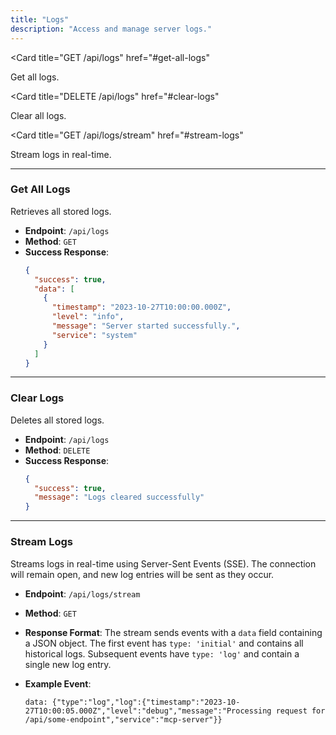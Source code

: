 ```yaml
---
title: "Logs"
description: "Access and manage server logs."
---
```



<Card
  title="GET /api/logs"
  href="#get-all-logs"
>
  Get all logs.
</Card>

<Card
  title="DELETE /api/logs"
  href="#clear-logs"
>
  Clear all logs.
</Card>

<Card
  title="GET /api/logs/stream"
  href="#stream-logs"
>
  Stream logs in real-time.
</Card>

---

### Get All Logs

Retrieves all stored logs.

- **Endpoint**: `/api/logs`
- **Method**: `GET`
- **Success Response**:
  ```json
  {
    "success": true,
    "data": [
      {
        "timestamp": "2023-10-27T10:00:00.000Z",
        "level": "info",
        "message": "Server started successfully.",
        "service": "system"
      }
    ]
  }
  ```

---

### Clear Logs

Deletes all stored logs.

- **Endpoint**: `/api/logs`
- **Method**: `DELETE`
- **Success Response**:
  ```json
  {
    "success": true,
    "message": "Logs cleared successfully"
  }
  ```

---

### Stream Logs

Streams logs in real-time using Server-Sent Events (SSE). The connection will remain open, and new log entries will be sent as they occur.

- **Endpoint**: `/api/logs/stream`
- **Method**: `GET`
- **Response Format**: The stream sends events with a `data` field containing a JSON object. The first event has `type: 'initial'` and contains all historical logs. Subsequent events have `type: 'log'` and contain a single new log entry.

- **Example Event**:
  ```
  data: {"type":"log","log":{"timestamp":"2023-10-27T10:00:05.000Z","level":"debug","message":"Processing request for /api/some-endpoint","service":"mcp-server"}}
  ```
